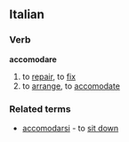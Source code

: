 ==Italian==
===Verb===
'''accomodare'''
# to [[repair]], to [[fix]]
# to [[arrange]], to [[accomodate]]
{{it-conj-are|accomod|avere}}
===Related terms===
* [[accomodarsi]] - to [[sit down]]